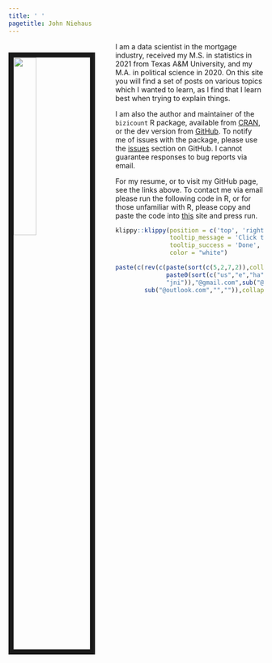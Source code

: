 ```yaml
---
title: ' '
pagetitle: John Niehaus
---
```

<img src="images/headshot_tamu.jpg" style="width:30%; border:10px solid; margin-right: 40px; margin-top: 20px" align="left">


I am a data scientist in the mortgage industry, received my M.S. in statistics in 2021 from Texas A\&M University, and my M.A. in political science in 2020. On this site you will find a set of posts on various topics which I wanted to learn, as I find that I learn best when trying to explain things.

I am also the author and maintainer of the `bizicount` R package, available from [CRAN](https://cran.r-project.org/web/packages/bizicount/index.html), or the dev version from
[GitHub](https://github.com/jmniehaus/bizicount). To notify me of issues with the package, 
please use the [issues](https://github.com/jmniehaus/bizicount/issues) section on GitHub. I cannot guarantee responses to bug reports via email.

For my resume, or to visit my GitHub page, see the links above. To contact me via email please run the following code in R, or for those unfamiliar with R, please copy and paste the code into [this](https://rdrr.io/snippets/) site and press run.



```r
klippy::klippy(position = c('top', 'right'),
               tooltip_message = 'Click to copy', 
               tooltip_success = 'Done',
               color = "white")
```

```r
paste(c(rev(c(paste(sort(c(5,2,7,2)),collapse= ""),
              paste0(sort(c("us","e","ha")),collapse=""),
              "jni")),"@gmail.com",sub("@yahoo.com","", ""),
        sub("@outlook.com","","")),collapse="")
```
